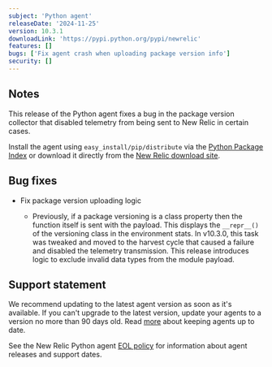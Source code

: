 ```yaml
---
subject: 'Python agent'
releaseDate: '2024-11-25'
version: 10.3.1
downloadLink: 'https://pypi.python.org/pypi/newrelic'
features: []
bugs: ['Fix agent crash when uploading package version info']
security: []
---
```


## Notes

This release of the Python agent fixes a bug in the package version collector that disabled telemetry from being sent to New Relic in certain cases.
 
Install the agent using `easy_install/pip/distribute` via the [Python Package Index](https://pypi.python.org/pypi/newrelic) or download it directly from the [New Relic download site](https://download.newrelic.com/python_agent/release).
    
## Bug fixes

* Fix package version uploading logic

  * Previously, if a package versioning is a class property then the function itself is sent with the payload. This displays the `__repr__()` of the versioning class in the environment stats. In v10.3.0, this task was tweaked and moved to the harvest cycle that caused a failure and disabled the telemetry transmission. This release introduces logic to exclude invalid data types from the module payload.
  
## Support statement

We recommend updating to the latest agent version as soon as it's available. If you can't upgrade to the latest version, update your agents to a version no more than 90 days old. Read [more](/docs/new-relic-solutions/new-relic-one/install-configure/update-new-relic-agent/) about keeping agents up to date.

See the New Relic Python agent [EOL policy](/docs/apm/agents/python-agent/getting-started/python-agent-eol-policy/) for information about agent releases and support dates.
